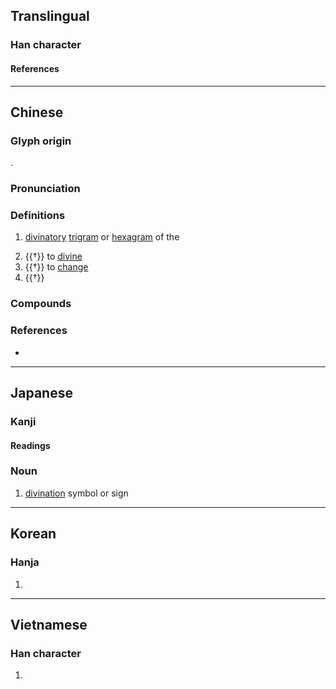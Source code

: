 {{character info}}
==Translingual==

===Han character===
{{Han char|rn=25|rad=卜|as=06|sn=8|four=43100|canj=GGY|ids=⿰圭卜}}

====References====
{{Han ref|kx=0158.130|dkj=02798|dj=0362.090|hdz=10094.050|uh=5366}}

----

==Chinese==
{{zh-forms}}

===Glyph origin===
{{Han etym}}
{{Han compound|圭|卜|ls=psc|c1=p|c2=s}}.

===Pronunciation===
{{zh-pron
|m=guà
|m-s=
|c=gwaa3
|c-t=
|g=
|h=pfs=koa
|j=gua3
|mb=
|md=
|mn=kòa
|mn-t=guê3
|w=
|x=
|mc=y
|oc=y
|cat=n,v
}}

===Definitions===
{{zh-hanzi}}

# [[divinatory]] [[trigram]] or [[hexagram]] of the ''{{w|I Ching}}''
#: {{zh-x|卦辭|'''hexagram''' statement in the ''I Ching''}}
#: {{zh-x|卦限|octant (eight divisions of a Euclidean three-dimensional coordinate system)}}
# {{†}} to [[divine]]
# {{†}} to [[change]]
# {{†}} {{zh-alt-form|掛}}

===Compounds===
{{zh-der|上卦|下卦|互卦|內卦|八卦|卜卦|占卦|卦候|卦命|卦姑|卦氣|卦爻|卦禮|卦筒|卦義|卦變|卦辭|卦限|打卦|算卦|紙牌卦|翻卦|課卦|變卦|陳卦|八卦山}}

===References===
* {{R:yue:Hanzi}}

----

==Japanese==

===Kanji===
{{ja-kanji|grade=|rs=卜06}}

====Readings====
{{ja-readings
|goon=け
|kanon=かい
|kanyoon=か
|kun=うらかた
}}

===Noun===
{{ja-noun|け}}

# [[divination]] symbol or sign

----

==Korean==

===Hanja===
{{ko-hanja|괘}}

# {{rfdef|ko|sort=卜06}}

----

==Vietnamese==

===Han character===
{{vi-readings|reading=quái|rs=卜06}}

# {{rfdef|vi|sort=卜06}}